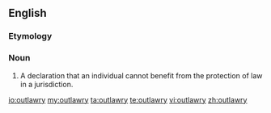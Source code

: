 ==English==
===Etymology===
{{suffix|outlaw|ry}}

===Noun===
{{en-noun|outlawries}}

# {{legal|British|Anglo-Saxon}} A declaration that an individual cannot benefit from the protection of law in a jurisdiction.

[[io:outlawry]]
[[my:outlawry]]
[[ta:outlawry]]
[[te:outlawry]]
[[vi:outlawry]]
[[zh:outlawry]]